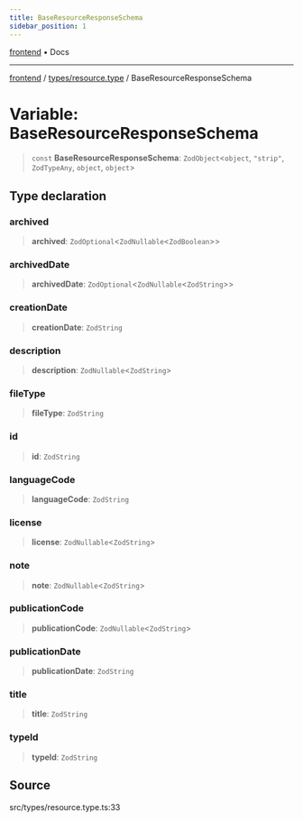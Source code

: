 ```yaml
---
title: BaseResourceResponseSchema
sidebar_position: 1
---
```


[frontend](../../..) • Docs

***

[frontend](../../..) / [types/resource.type](..) / BaseResourceResponseSchema

# Variable: BaseResourceResponseSchema

> `const` **BaseResourceResponseSchema**: `ZodObject`\<`object`, `"strip"`, `ZodTypeAny`, `object`, `object`\>

## Type declaration

### archived

> **archived**: `ZodOptional`\<`ZodNullable`\<`ZodBoolean`\>\>

### archivedDate

> **archivedDate**: `ZodOptional`\<`ZodNullable`\<`ZodString`\>\>

### creationDate

> **creationDate**: `ZodString`

### description

> **description**: `ZodNullable`\<`ZodString`\>

### fileType

> **fileType**: `ZodString`

### id

> **id**: `ZodString`

### languageCode

> **languageCode**: `ZodString`

### license

> **license**: `ZodNullable`\<`ZodString`\>

### note

> **note**: `ZodNullable`\<`ZodString`\>

### publicationCode

> **publicationCode**: `ZodNullable`\<`ZodString`\>

### publicationDate

> **publicationDate**: `ZodString`

### title

> **title**: `ZodString`

### typeId

> **typeId**: `ZodString`

## Source

src/types/resource.type.ts:33
